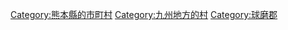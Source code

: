{{Commonscat|Mizukami, Kumamoto}}
{{Catmore}}

{{DEFAULTSORT:Mizukami}}
[[Category:熊本縣的市町村|Category:熊本縣的市町村]]
[[Category:九州地方的村|Category:九州地方的村]]
[[Category:球磨郡|Category:球磨郡]]